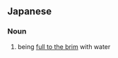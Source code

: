 ==Japanese==
{{ja-kanjitab|まん|すい|yomi=o}}

===Noun===
{{ja-noun|まんすい|kyu=滿水}}

# being [[full to the brim]] with water